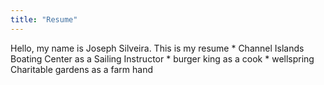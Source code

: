 ```yaml
---
title: "Resume"
---
```


Hello, my name is Joseph Silveira. 
This is my resume
 * Channel Islands Boating Center as a Sailing Instructor
 * burger king as a cook
 * wellspring Charitable gardens as a farm hand
